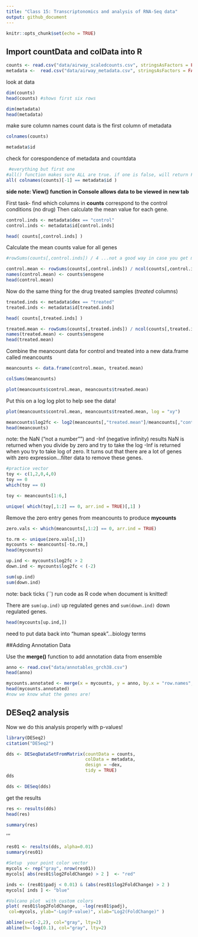 ```yaml
---
title: "Class 15: Transcriptonomics and analysis of RNA-Seq data"
output: github_document
---
```


```r
knitr::opts_chunk$set(echo = TRUE)
```

## Import countData and colData into R

```r
counts <- read.csv("data/airway_scaledcounts.csv", stringsAsFactors = FALSE)
metadata <-  read.csv("data/airway_metadata.csv", stringsAsFactors = FALSE)
```

look at data

```r
dim(counts)
head(counts) #shows first six rows
```

```r
dim(metadata)
head(metadata)
```

make sure column names count data is the first column of metadata
```r
colnames(counts)
```

```r
metadata$id
```

check for corespondence of metadata and countdata
```r
 #everything but first one 
#all() function makes sure ALL are true. if one is false, will return FALSE
all( colnames(counts)[-1] == metadata$id )
```
 **side note: View() function in Console allows data to be viewed in new tab**
 
First task- find which columns in **counts** correspond to the control conditions (no drug)
Then calculate the mean value for each gene.

```r
control.inds <- metadata$dex == "control"
control.inds <- metadata$id[control.inds]

head( counts[,control.inds] )
```

Calculate the mean counts value for all genes
```r
#rowSums(counts[,control.inds]) / 4 ...not a good way in case you get more columns (perform more experiments)...four is hard coded into the code

control.mean <- rowSums(counts[,control.inds]) / ncol(counts[,control.inds])
names(control.mean) <- counts$ensgene
head(control.mean)
```

Now do the same thing for the drug treated samples (*treated* columns)

```r

treated.inds <- metadata$dex == "treated"
treated.inds <- metadata$id[treated.inds]

head( counts[,treated.inds] )
```

```r
treated.mean <- rowSums(counts[,treated.inds]) / ncol(counts[,treated.inds])
names(treated.mean) <- counts$ensgene
head(treated.mean)
```

Combine the meancount data for control and treated into a new data.frame called meancounts
```r
meancounts <- data.frame(control.mean, treated.mean)

```

```r
colSums(meancounts)
```

```r
plot(meancounts$control.mean, meancounts$treated.mean)
```

Put this on a log log plot to help see the data!
```r
plot(meancounts$control.mean, meancounts$treated.mean, log = "xy")
```

```r
meancounts$log2fc <- log2(meancounts[,"treated.mean"]/meancounts[,"control.mean"])
head(meancounts)
```

note: the NaN (“not a number””) and -Inf (negative infinity) results
NaN is returned when you divide by zero and try to take the log 
-Inf is returned when you try to take log of zero. It turns out that there are a lot of genes with zero expression...filter data to remove these genes.


```r
#practice vector
toy <- c(1,2,0,4,0)
toy == 0
which(toy == 0)
```

```r
toy <- meancounts[1:6,]

unique( which(toy[,1:2] == 0, arr.ind = TRUE)[,1] )
```

Remove the zero entry genes from meancounts to produce **mycounts**
```r
zero.vals <- which(meancounts[,1:2] == 0, arr.ind = TRUE)

to.rm <- unique(zero.vals[,1])
mycounts <- meancounts[-to.rm,]
head(mycounts)
```

```r
up.ind <- mycounts$log2fc > 2
down.ind <- mycounts$log2fc < (-2)
```
```r
sum(up.ind)
sum(down.ind)
```
note: back ticks (``) run code as R code when document is knitted!

There are `sum(up.ind)` up regulated genes and `sum(down.ind)` down regulated genes.

```r
head(mycounts[up.ind,])
```

need to put data back into "human speak"...biology terms

##Adding Annotation Data

Use the **merge()** function to add annotation data from ensemble

```r
anno <- read.csv("data/annotables_grch38.csv")
head(anno)
```

```r
mycounts.annotated <- merge(x = mycounts, y = anno, by.x = "row.names", by.y = "ensgene")
head(mycounts.annotated)
#now we know what the genes are!
```

## DESeq2 analysis

Now we do this analysis properly with p-values!

```r
library(DESeq2)
citation("DESeq2")
```
```r
dds <- DESeqDataSetFromMatrix(countData = counts, 
                              colData = metadata, 
                              design = ~dex, 
                              tidy = TRUE)
dds
```

```r
dds <- DESeq(dds)
```

get the results
```r
res <- results(dds)
head(res)
```

```r
summary(res)
```

'''
```r
res01 <- results(dds, alpha=0.01)
summary(res01)
```

```r
#Setup  your point color vector 
mycols <- rep("gray", nrow(res01))
mycols[ abs(res01$log2FoldChange) > 2 ]  <- "red" 

inds <- (res01$padj < 0.01) & (abs(res01$log2FoldChange) > 2 )
mycols[ inds ] <- "blue"

#Volcano plot  with custom colors 
plot( res01$log2FoldChange,  -log(res01$padj), 
 col=mycols, ylab="-Log(P-value)", xlab="Log2(FoldChange)" )

abline(v=c(-2,2), col="gray", lty=2)
abline(h=-log(0.1), col="gray", lty=2)
```

















